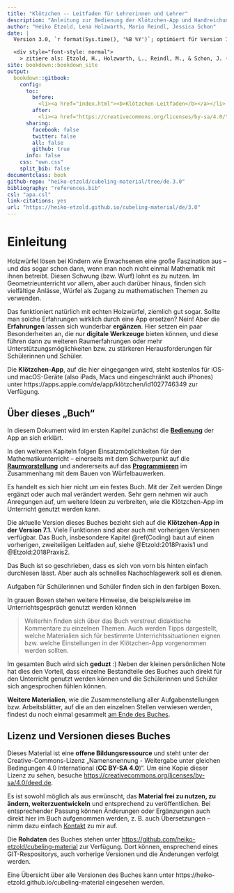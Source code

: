 ```yaml
---
title: "Klötzchen -- Leitfaden für Lehrerinnen und Lehrer"
description: "Anleitung zur Bedienung der Klötzchen-App und Handreichung für ihren Einsatz im Mathematikunterricht"
author: "Heiko Etzold, Lena Holzwarth, Mario Reindl, Jessica Schon"
date: |
  Version 3.0, `r format(Sys.time(), '%B %Y')`; optimiert für Version 7.1 der Klötzchen-App

  <div style="font-style: normal">
    > zitiere als: Etzold, H., Holzwarth, L., Reindl, M., & Schon, J. (`r format(Sys.time(), '%Y')`). *Klötzchen -- Leitfaden für Lehrerinnen und Lehrer* (Version 3.0). <a href="https://heiko-etzold.github.io/cubeling-material/de/3.0">https\://heiko-etzold.github.io/cubeling-material/de/3.0</a></div>
site: bookdown::bookdown_site
output:
  bookdown::gitbook:
    config:
      toc:
        before:
          <li><a href="index.html"><b>Klötzchen-Leitfaden</b></a></li>
        after:
          <li><a href="https://creativecommons.org/licenses/by-sa/4.0/"><img src="pictures/by-sa.png" height="20px"/></a></li>
      sharing:
        facebook: false
        twitter: false
        all: false
        github: true
      info: false
    css: "own.css"
    split_bib: false
documentclass: book
github-repo: "heiko-etzold/cubeling-material/tree/de.3.0"
bibliography: "references.bib"
csl: "apa.csl"
link-citations: yes
url: "https://heiko-etzold.github.io/cubeling-material/de/3.0"
---
```


# Einleitung {- #Einleitung}

Holzwürfel lösen bei Kindern wie Erwachsenen eine große Faszination aus -- und das sogar schon dann, wenn man noch nicht einmal Mathematik mit ihnen betreibt. Diesen Schwung (bzw. Wurf) lohnt es zu nutzen. Im Geometrieunterricht vor allem, aber auch darüber hinaus, finden sich vielfältige Anlässe, Würfel als Zugang zu mathematischen Themen zu verwenden.

Das funktioniert natürlich mit echten Holzwürfel, ziemlich gut sogar. Sollte man solche Erfahrungen wirklich durch eine App ersetzen? Nein! Aber die **Erfahrungen** lassen sich wunderbar **ergänzen**. Hier setzen ein paar Besonderheiten an, die nur **digitale Werkzeuge** bieten können, und diese führen dann zu weiteren Raumerfahrungen oder mehr Unterstützungsmöglichkeiten bzw. zu stärkeren Herausforderungen für Schülerinnen und Schüler.

Die **Klötzchen-App**, auf die hier eingegangen wird, steht kostenlos für iOS- und macOS-Geräte (also iPads, Macs und eingeschränkt auch iPhones) unter https://apps.apple.com/de/app/klötzchen/id1027746349 zur Verfügung.


## Über dieses „Buch“ {-}

In diesem Dokument wird im ersten Kapitel zunächst die **[Bedienung](#bedienung-der-klötzchen-app)** der App an sich erklärt.

In den weiteren Kapiteln folgen Einsatzmöglichkeiten für den Mathematikunterricht -- einerseits mit dem Schwerpunkt auf die **[Raumvorstellung](#Raumvorstellung)** und andererseits auf das **[Programmieren](#Coding)** im Zusammenhang mit dem Bauen von Würfelbauwerken.

Es handelt es sich hier nicht um ein festes Buch. Mit der Zeit werden Dinge ergänzt oder auch mal verändert werden. Sehr gern nehmen wir auch Anregungen auf, um weitere Ideen zu verbreiten, wie die Klötzchen-App im Unterricht genutzt werden kann. 

Die aktuelle Version dieses Buches bezieht sich auf die **Klötzchen-App in der Version 7.1**. Viele Funktionen sind aber auch mit vorherigen Versionen verfügbar. Das Buch, insbesondere Kapitel \@ref(Coding) baut auf einen vorherigen, zweiteiligen Leitfaden auf, siehe @Etzold:2018Praxis1 und @Etzold:2018Praxis2.

Das Buch ist so geschrieben, dass es sich von vorn bis hinten einfach durchlesen lässt. Aber auch als schnelles Nachschlagewerk soll es dienen.

::: {.task}
Aufgaben für Schülerinnen und Schüler finden sich in den farbigen Boxen. 
:::
    
::: {.hint}
In grauen Boxen stehen weitere Hinweise, die beispielsweise im Unterrichtsgespräch genutzt werden können
:::


> Weiterhin finden sich über das Buch verstreut didaktische Kommentare zu einzelnen Themen. Auch werden Tipps dargestellt, welche Materialien sich für bestimmte Unterrichtssituationen eignen bzw. welche Einstellungen in der Klötzchen-App vorgenommen werden sollten.

Im gesamten Buch wird sich **geduzt** :) Neben der kleinen persönlichen Note hat dies den Vorteil, dass einzelne Bestandteile des Buches auch direkt für den Unterricht genutzt werden können und die Schülerinnen und Schüler sich angesprochen fühlen können. 

**Weitere Materialien**, wie die Zusammenstellung aller Aufgabenstellungen bzw. Arbeitsblätter, auf die an den einzelnen Stellen verwiesen werden, findest du noch einmal gesammelt [am Ende des Buches](#Material). 

## Lizenz und Versionen dieses Buches {-}

Dieses  Material  ist  eine  **offene  Bildungsressource**  und  steht  unter  der  Creative-Commons-Lizenz „Namensnennung - Weitergabe unter gleichen Bedingungen 4.0 International (**CC BY-SA 4.0**)“. Um eine Kopie dieser Lizenz zu sehen, besuche 
[https://creativecommons.org/licenses/by-sa/4.0/deed.de](https://creativecommons.org/licenses/by-sa/4.0/deed.de){target="_blank"}.

Es ist sowohl möglich als aus erwünscht, das **Material frei zu nutzen, zu ändern, weiterzuentwickeln** und entsprechend zu veröffentlichen. Bei entsprechender Passung können Änderungen oder Ergänzungen auch direkt hier im Buch aufgenommen werden, z. B. auch Übersetzungen -- nimm dazu einfach [Kontakt](mailto:heiko.etzold@uni-potsdam.de) zu mir auf.

Die **Rohdaten** des Buches stehen unter [https://github.com/heiko-etzold/cubeling-material](https://github.com/heiko-etzold/cubeling-material){target="_blank"} zur Verfügung. Dort können, ensprechend eines GIT-Respositorys, auch vorherige Versionen und die Änderungen verfolgt werden.

Eine Übersicht über alle Versionen des Buches kann unter  https://heiko-etzold.github.io/cubeling-material eingesehen werden.


